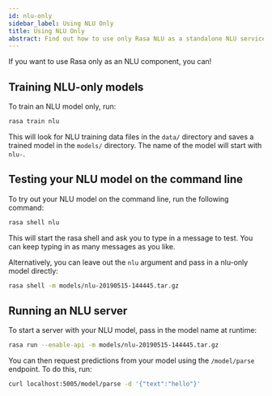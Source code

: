 ```yaml
---
id: nlu-only
sidebar_label: Using NLU Only
title: Using NLU Only
abstract: Find out how to use only Rasa NLU as a standalone NLU service for your chatbot or virtual assistant.
---
```



<RasaNLUBasedBanner />

If you want to use Rasa only as an NLU component, you can!

## Training NLU-only models

To train an NLU model only, run:

```bash
rasa train nlu
```

This will look for NLU training data files in the ``data/`` directory
and saves a trained model in the ``models/`` directory.
The name of the model will start with ``nlu-``.


## Testing your NLU model on the command line

To try out your NLU model on the command line, run the following command:

```bash
rasa shell nlu
```

This will start the rasa shell and ask you to type in a message to test.
You can keep typing in as many messages as you like.

Alternatively, you can leave out the ``nlu`` argument and pass in a nlu-only model directly:

```bash
rasa shell -m models/nlu-20190515-144445.tar.gz
```

## Running an NLU server

To start a server with your NLU model, pass in the model name at runtime:

```bash
rasa run --enable-api -m models/nlu-20190515-144445.tar.gz
```

You can then request predictions from your model using the ``/model/parse`` endpoint.
To do this, run:

```bash
curl localhost:5005/model/parse -d '{"text":"hello"}'
```
